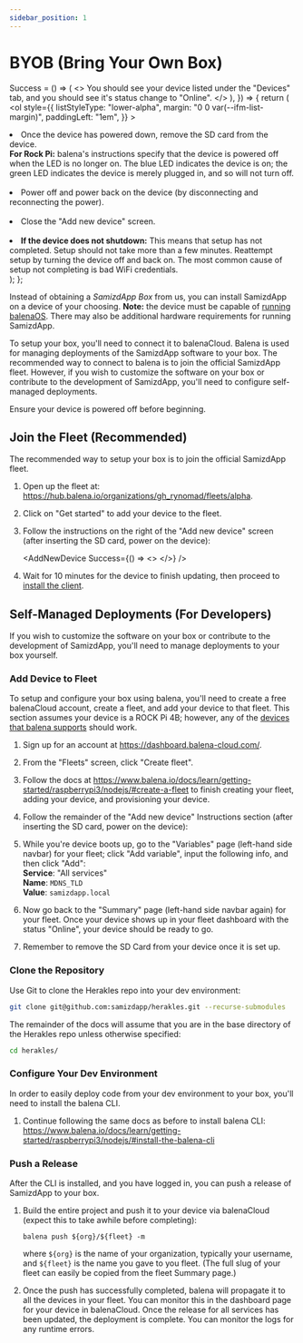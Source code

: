 ```yaml
---
sidebar_position: 1
---
```



# BYOB (Bring Your Own Box)

  Success = () => (
    <>
      You should see your device listed under the "Devices" tab, and you should
      see it's status change to "Online".
    </>
  ),
}) => {
  return (
    <ol
      style={{
        listStyleType: "lower-alpha",
        margin: "0 0 var(--ifm-list-margin)",
        paddingLeft: "1em",
      }}
    >
      <li>
        Once the device has powered down, remove the SD card from the device.
        <br />
        <InfoBox>
          <strong>For Rock Pi:</strong> balena's instructions specify that the
          device is powered off when the LED is no longer on. The blue LED
          indicates the device is on; the green LED indicates the device is
          merely plugged in, and so will not turn off.
        </InfoBox>
      </li>
      <br />
      <li>
        Power off and power back on the device (by disconnecting and
        reconnecting the power).
      </li>
      <br />
      <li>
        Close the "Add new device" screen. <Success />
      </li>
      <br />
      <li>
        <strong>If the device does not shutdown:</strong> This means that setup
        has not completed. Setup should not take more than a few minutes.
        Reattempt setup by turning the device off and back on. The most common
        cause of setup not completing is bad WiFi credentials.
      </li>
    </ol>
  );
};

Instead of obtaining a _SamizdApp Box_ from us, you can install SamizdApp on a
device of your choosing. **Note:** the device must be capable of
[running balenaOS](https://www.balena.io/os/docs/supported-boards/). There may
also be additional hardware requirements for running SamizdApp.

To setup your box, you'll need to connect it to balenaCloud. Balena is used
for managing deployments of the SamizdApp software to your box. The
recommended way to connect to balena is to join the official SamizdApp fleet.
However, if you wish to customize the software on your box or contribute to
the development of SamizdApp, you'll need to configure self-managed
deployments.

Ensure your device is powered off before beginning.

## Join the Fleet (Recommended)

The recommended way to setup your box is to join the official SamizdApp
fleet.

1. Open up the fleet at:
   https://hub.balena.io/organizations/gh_rynomad/fleets/alpha.
2. Click on "Get started" to add your device to the fleet.
3. Follow the instructions on the right of the "Add new device" screen
   (after inserting the SD card, power on the device):

   <AddNewDevice Success={() => <> </>} />

4. Wait for 10 minutes for the device to finish updating, then proceed
   to <a href="../getting-started/install-client">install the client</a>.

## Self-Managed Deployments (For Developers)

If you wish to customize the software on your box or contribute to the
development of SamizdApp, you'll need to manage deployments to your box
yourself.

### Add Device to Fleet

To setup and configure your box using balena, you'll need to create a free
balenaCloud account, create a fleet, and add your device to that fleet.
This section assumes your device is a ROCK Pi 4B; however, any of the
[devices that balena supports](https://www.balena.io/docs/reference/hardware/devices/)
should work.

1. Sign up for an account at https://dashboard.balena-cloud.com/.
2. From the "Fleets" screen, click "Create fleet".
3. Follow the docs at
   https://www.balena.io/docs/learn/getting-started/raspberrypi3/nodejs/#create-a-fleet
   to finish creating your fleet, adding your device, and provisioning your
   device.
4. Follow the remainder of the "Add new device" Instructions section
   (after inserting the SD card, power on the device):

   <AddNewDevice />

5. While you're device boots up, go to the "Variables" page (left-hand side
   navbar) for your fleet; click "Add variable", input the following info,
   and then click "Add":<br />
   **Service**: "All services"<br />
   **Name**: `MDNS_TLD`<br />
   **Value**: `samizdapp.local`

6. Now go back to the "Summary" page (left-hand side navbar again) for your
   fleet. Once your device shows up in your fleet dashboard with the status
   "Online", your device should be ready to go.
7. Remember to remove the SD Card from your device once it is set up.

### Clone the Repository

Use Git to clone the Herakles repo into your dev environment:

```bash
git clone git@github.com:samizdapp/herakles.git --recurse-submodules
```

The remainder of the docs will assume that you are in the base directory of
the Herakles repo unless otherwise specified:

```bash
cd herakles/
```

### Configure Your Dev Environment

In order to easily deploy code from your dev environment to your box, you'll
need to install the balena CLI.

1. Continue following the same docs as before to install balena CLI:
   https://www.balena.io/docs/learn/getting-started/raspberrypi3/nodejs/#install-the-balena-cli

### Push a Release

After the CLI is installed, and you have logged in, you can push a release of
SamizdApp to your box.

1. Build the entire project and push it to your device via balenaCloud (expect
   this to take awhile before completing):

   ```
   balena push ${org}/${fleet} -m
   ```

   where `${org}` is the name of your organization, typically your username,
   and `${fleet}` is the name you gave to you fleet. (The full slug of your
   fleet can easily be copied from the fleet Summary page.)

2. Once the push has successfully completed, balena will propagate it to all
   the devices in your fleet. You can monitor this in the dashboard page for
   your device in balenaCloud. Once the release for all services has been
   updated, the deployment is complete. You can monitor the logs for any
   runtime errors.
